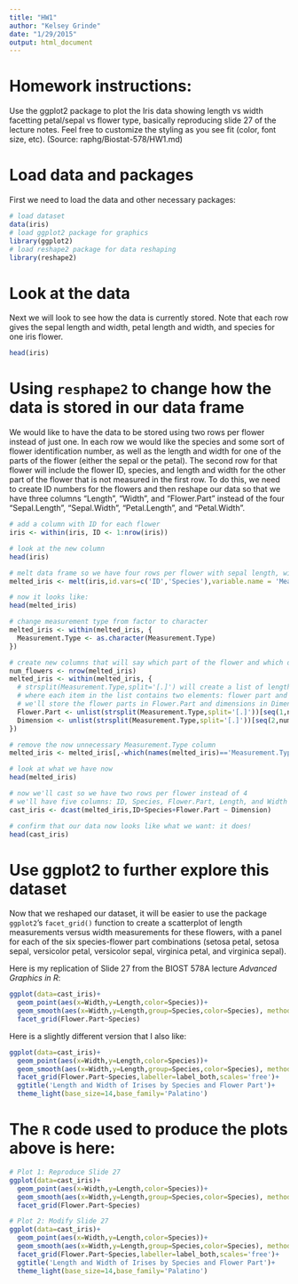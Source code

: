 ```yaml
---
title: "HW1"
author: "Kelsey Grinde"
date: "1/29/2015"
output: html_document
---
```


# Homework instructions: 
Use the ggplot2 package to plot the Iris data showing length vs width facetting petal/sepal vs flower type, basically reproducing slide 27 of the lecture notes. Feel free to customize the styling as you see fit (color, font size, etc). (Source: raphg/Biostat-578/HW1.md)

# Load data and packages
First we need to load the data and other necessary packages:

```r
# load dataset
data(iris)
# load ggplot2 package for graphics
library(ggplot2)
# load reshape2 package for data reshaping
library(reshape2)
```

# Look at the data
Next we will look to see how the data is currently stored. Note that each row gives the sepal length and width, petal length and width, and species for one iris flower. 

```r
head(iris)
```

# Using `resphape2` to change how the data is stored in our data frame
We would like to have the data to be stored using two rows per flower instead of just one. In each row we would like the species and some sort of flower identification number, as well as the length and width for one of the parts of the flower (either the sepal or the petal). The second row for that flower will include the flower ID, species, and length and width for the other part of the flower that is not measured in the first row. To do this, we need to create ID numbers for the flowers and then reshape our data so that we have three columns "Length", "Width", and "Flower.Part" instead of the four "Sepal.Length", "Sepal.Width", "Petal.Length", and "Petal.Width". 

```r
# add a column with ID for each flower
iris <- within(iris, ID <- 1:nrow(iris))

# look at the new column
head(iris)

# melt data frame so we have four rows per flower with sepal length, width, petal length, width
melted_iris <- melt(iris,id.vars=c('ID','Species'),variable.name = 'Measurement.Type')

# now it looks like:
head(melted_iris)

# change measurement type from factor to character
melted_iris <- within(melted_iris, {
  Measurement.Type <- as.character(Measurement.Type)
})

# create new columns that will say which part of the flower and which dimension is being measured. To do this we need to split the character "Sepal.Length", for example, at the middle "." which will return two parts: "Sepal" and "Length". We'll repeat this splitting process for each flower ID number and then store the flower parts ("Sepal","Petal") in a new column called "Flower.Part" and the dimension of measurement ("Width","Length") in a new column called "Dimension".
num_flowers <- nrow(melted_iris)
melted_iris <- within(melted_iris, {
  # strsplit(Measurement.Type,split='[.]') will create a list of length nrow(melted_iris)
  # where each item in the list contains two elements: flower part and dimension
  # we'll store the flower parts in Flower.Part and dimensions in Dimension
  Flower.Part <- unlist(strsplit(Measurement.Type,split='[.]'))[seq(1,num_flowers*2,2)]
  Dimension <- unlist(strsplit(Measurement.Type,split='[.]'))[seq(2,num_flowers*2,2)]
})

# remove the now unnecessary Measurement.Type column
melted_iris <- melted_iris[,-which(names(melted_iris)=='Measurement.Type')]

# look at what we have now
head(melted_iris)

# now we'll cast so we have two rows per flower instead of 4
# we'll have five columns: ID, Species, Flower.Part, Length, and Width
cast_iris <- dcast(melted_iris,ID+Species+Flower.Part ~ Dimension)

# confirm that our data now looks like what we want: it does!
head(cast_iris)
```

# Use ggplot2 to further explore this dataset
Now that we reshaped our dataset, it will be easier to use the package `ggplot2`'s `facet_grid()` function to create a scatterplot of length measurements versus width measurements for these flowers, with a panel for each of the six species-flower part combinations (setosa petal, setosa sepal, versicolor petal, versicolor sepal, virginica petal, and virginica sepal).

Here is my replication of Slide 27 from the BIOST 578A lecture *Advanced Graphics in R*:

```r
ggplot(data=cast_iris)+
  geom_point(aes(x=Width,y=Length,color=Species))+
  geom_smooth(aes(x=Width,y=Length,group=Species,color=Species), method="lm")+
  facet_grid(Flower.Part~Species)
```

Here is a slightly different version that I also like:

```r
ggplot(data=cast_iris)+
  geom_point(aes(x=Width,y=Length,color=Species))+
  geom_smooth(aes(x=Width,y=Length,group=Species,color=Species), method="lm")+
  facet_grid(Flower.Part~Species,labeller=label_both,scales='free')+
  ggtitle('Length and Width of Irises by Species and Flower Part')+
  theme_light(base_size=14,base_family='Palatino')
```

# The `R` code used to produce the plots above is here:
```r
# Plot 1: Reproduce Slide 27
ggplot(data=cast_iris)+
  geom_point(aes(x=Width,y=Length,color=Species))+
  geom_smooth(aes(x=Width,y=Length,group=Species,color=Species), method="lm")+
  facet_grid(Flower.Part~Species)

# Plot 2: Modify Slide 27
ggplot(data=cast_iris)+
  geom_point(aes(x=Width,y=Length,color=Species))+
  geom_smooth(aes(x=Width,y=Length,group=Species,color=Species), method="lm")+
  facet_grid(Flower.Part~Species,labeller=label_both,scales='free')+
  ggtitle('Length and Width of Irises by Species and Flower Part')+
  theme_light(base_size=14,base_family='Palatino')
```